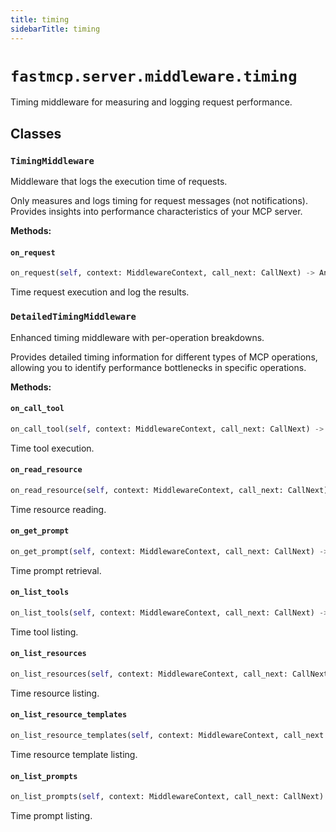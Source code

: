 ```yaml
---
title: timing
sidebarTitle: timing
---
```


# `fastmcp.server.middleware.timing`


Timing middleware for measuring and logging request performance.

## Classes

### `TimingMiddleware` <sup><a href="https://github.com/pchaganti/gx-fast-mcp/blob/main/src/fastmcp/server/middleware/timing.py#L10" target="_blank"><Icon icon="github" style="width: 14px; height: 14px;" /></a></sup>


Middleware that logs the execution time of requests.

Only measures and logs timing for request messages (not notifications).
Provides insights into performance characteristics of your MCP server.


**Methods:**

#### `on_request` <sup><a href="https://github.com/pchaganti/gx-fast-mcp/blob/main/src/fastmcp/server/middleware/timing.py#L39" target="_blank"><Icon icon="github" style="width: 14px; height: 14px;" /></a></sup>

```python
on_request(self, context: MiddlewareContext, call_next: CallNext) -> Any
```

Time request execution and log the results.


### `DetailedTimingMiddleware` <sup><a href="https://github.com/pchaganti/gx-fast-mcp/blob/main/src/fastmcp/server/middleware/timing.py#L60" target="_blank"><Icon icon="github" style="width: 14px; height: 14px;" /></a></sup>


Enhanced timing middleware with per-operation breakdowns.

Provides detailed timing information for different types of MCP operations,
allowing you to identify performance bottlenecks in specific operations.


**Methods:**

#### `on_call_tool` <sup><a href="https://github.com/pchaganti/gx-fast-mcp/blob/main/src/fastmcp/server/middleware/timing.py#L111" target="_blank"><Icon icon="github" style="width: 14px; height: 14px;" /></a></sup>

```python
on_call_tool(self, context: MiddlewareContext, call_next: CallNext) -> Any
```

Time tool execution.


#### `on_read_resource` <sup><a href="https://github.com/pchaganti/gx-fast-mcp/blob/main/src/fastmcp/server/middleware/timing.py#L118" target="_blank"><Icon icon="github" style="width: 14px; height: 14px;" /></a></sup>

```python
on_read_resource(self, context: MiddlewareContext, call_next: CallNext) -> Any
```

Time resource reading.


#### `on_get_prompt` <sup><a href="https://github.com/pchaganti/gx-fast-mcp/blob/main/src/fastmcp/server/middleware/timing.py#L127" target="_blank"><Icon icon="github" style="width: 14px; height: 14px;" /></a></sup>

```python
on_get_prompt(self, context: MiddlewareContext, call_next: CallNext) -> Any
```

Time prompt retrieval.


#### `on_list_tools` <sup><a href="https://github.com/pchaganti/gx-fast-mcp/blob/main/src/fastmcp/server/middleware/timing.py#L134" target="_blank"><Icon icon="github" style="width: 14px; height: 14px;" /></a></sup>

```python
on_list_tools(self, context: MiddlewareContext, call_next: CallNext) -> Any
```

Time tool listing.


#### `on_list_resources` <sup><a href="https://github.com/pchaganti/gx-fast-mcp/blob/main/src/fastmcp/server/middleware/timing.py#L140" target="_blank"><Icon icon="github" style="width: 14px; height: 14px;" /></a></sup>

```python
on_list_resources(self, context: MiddlewareContext, call_next: CallNext) -> Any
```

Time resource listing.


#### `on_list_resource_templates` <sup><a href="https://github.com/pchaganti/gx-fast-mcp/blob/main/src/fastmcp/server/middleware/timing.py#L146" target="_blank"><Icon icon="github" style="width: 14px; height: 14px;" /></a></sup>

```python
on_list_resource_templates(self, context: MiddlewareContext, call_next: CallNext) -> Any
```

Time resource template listing.


#### `on_list_prompts` <sup><a href="https://github.com/pchaganti/gx-fast-mcp/blob/main/src/fastmcp/server/middleware/timing.py#L152" target="_blank"><Icon icon="github" style="width: 14px; height: 14px;" /></a></sup>

```python
on_list_prompts(self, context: MiddlewareContext, call_next: CallNext) -> Any
```

Time prompt listing.

